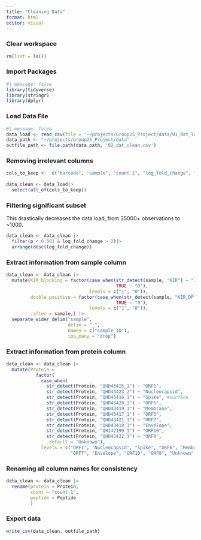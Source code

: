 ```yaml
---
title: "Cleaning Data"
format: html
editor: visual
---
```


### Clear workspace

```r
rm(list = ls())
```

### Import Packages

```r
#| message: false
library(tidyverse)
library(stringr)
library(dplyr)
```

### Load Data File

```r
#| message: false
data_load <- read_csv(file = '~/projects/Group25_Project/data/01_dat_load.csv')
data_path <- "~/projects/Group25_Project/data"
outfile_path <- file.path(data_path, '02_dat_clean.csv')
```

### Removing irrelevant columns

```r
cols_to_keep <-  c("barcode", "sample", "count.1", "log_fold_change", "p", "HLA", "Protein", "Peptide")
  
data_clean <- data_load|>
  select(all_of(cols_to_keep))
```

### Filtering significant subset

This drastically decreases the data load, from 35000+ observations to \~1000.

```r
data_clean <- data_clean |>
  filter(p < 0.001 & log_fold_change > 2)|>
  arrange(desc(log_fold_change))
```

### Extract information from sample column

```r
data_clean <- data_clean |>
  mutate(KIR_blocking = factor(case_when(str_detect(sample, "KIR") ~ "1",
                                         TRUE ~ "0"),
                               levels = c("1", "0")),
         double_positive = factor(case_when(str_detect(sample, "KIR_DP") ~ "1",
                                         TRUE ~ "0"),
                               levels = c("1", "0")),
         .after = sample,) |>
  separate_wider_delim("sample",
                       delim = "_",
                       names = c("sample_ID"),
                       too_many = "drop")

```

### Extract information from protein column

```r
data_clean <- data_clean |>
  mutate(Protein =
           factor(
             case_when(
               str_detect(Protein, "QHD43415_1") ~ "ORF1",
               str_detect(Protein, "QHD43423_2") ~ "Nucleocapsid",
               str_detect(Protein, "QHD43416_1") ~ "Spike", #surface
               str_detect(Protein, "QHD43420_1") ~ "ORF6",
               str_detect(Protein, "QHD43419_1") ~ "Membrane",
               str_detect(Protein, "QHD43417_1") ~ "ORF3",
               str_detect(Protein, "QHD43421_1") ~ "ORF7",
               str_detect(Protein, "QHD43418_1") ~ "Envelope",
               str_detect(Protein, "QHI42199_1") ~ "ORF10",
               str_detect(Protein, "QHD43422_1") ~ "ORF8",
               .default = "Unknown"),
             levels = c("ORF1", "Nucleocapsid", "Spike", "ORF6", "Membrane", "ORF3",
                        "ORF7", "Envelope", "ORF10", "ORF8", "Unknown" )))
```

### Renaming all column names for consistency

```r
data_clean <- data_clean |>
  rename(protein = Protein,
         count = "count.1",
         peptide = Peptide
         )
```

### Export data

```r
write_csv(data_clean, outfile_path)
```
